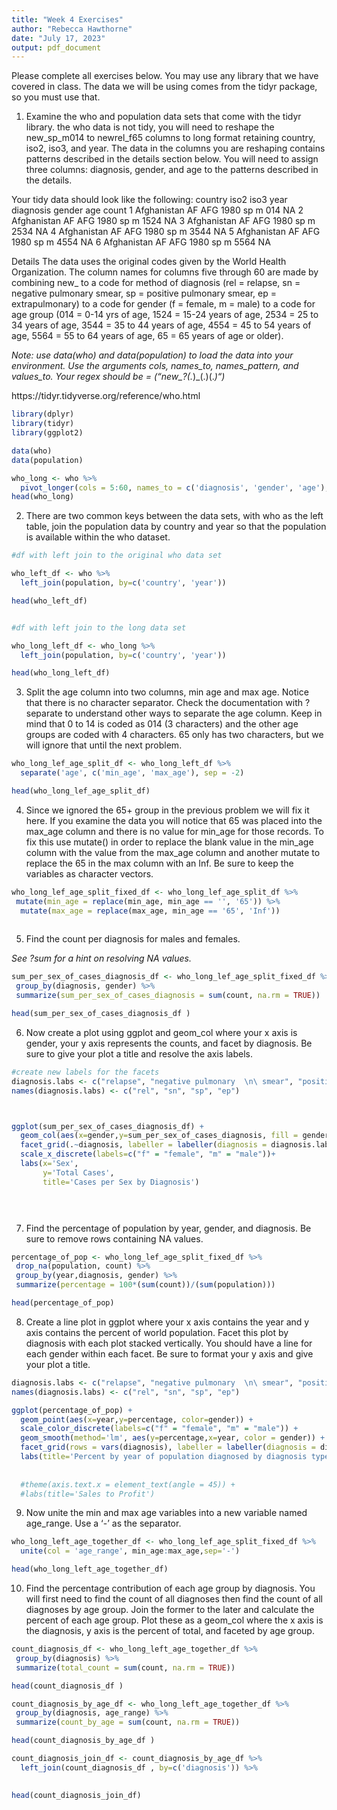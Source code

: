 ```yaml
---
title: "Week 4 Exercises"
author: "Rebecca Hawthorne"
date: "July 17, 2023"
output: pdf_document
---
```


Please complete all exercises below. You may use any library that we have covered in class. The data we will be using comes from the tidyr package, so you must use that. 

1) Examine the who and population data sets that come with the tidyr library. the who data is not tidy, you will need to reshape the new_sp_m014 to newrel_f65 columns to long format retaining country, iso2, iso3, and year. The data in the columns you are reshaping contains patterns described in the details section below. You will need to assign three columns: diagnosis, gender, and age to the patterns described in the details. 

Your tidy data should look like the following:
  country     iso2  iso3   year diagnosis gender age   count
  <chr>       <chr> <chr> <int> <chr>     <chr>  <chr> <int>
1 Afghanistan AF    AFG    1980 sp        m      014      NA
2 Afghanistan AF    AFG    1980 sp        m      1524     NA
3 Afghanistan AF    AFG    1980 sp        m      2534     NA
4 Afghanistan AF    AFG    1980 sp        m      3544     NA
5 Afghanistan AF    AFG    1980 sp        m      4554     NA
6 Afghanistan AF    AFG    1980 sp        m      5564     NA

Details
The data uses the original codes given by the World Health Organization. The column names for columns five through 60 are made by combining new_ to a code for method of diagnosis (rel = relapse, sn = negative pulmonary smear, sp = positive pulmonary smear, ep = extrapulmonary) to a code for gender (f = female, m = male) to a code for age group (014 = 0-14 yrs of age, 1524 = 15-24 years of age, 2534 = 25 to 34 years of age, 3544 = 35 to 44 years of age, 4554 = 45 to 54 years of age, 5564 = 55 to 64 years of age, 65 = 65 years of age or older).

*Note: use data(who) and data(population) to load the data into your environment.*
*Use the arguments cols, names_to, names_pattern, and values_to.*
*Your regex should be = ("new_?(.*)_(.)(.*)")*

https://tidyr.tidyverse.org/reference/who.html

```r
library(dplyr)
library(tidyr)
library(ggplot2)

data(who)
data(population)

who_long <- who %>% 
  pivot_longer(cols = 5:60, names_to = c('diagnosis', 'gender', 'age'), names_pattern = (regex= ("new_?(.*)_(.)(.*)")), values_to = "count")
head(who_long)
```

2) There are two common keys between the data sets, with who as the left table, join the population data by country and year so that the population is available within the who dataset. 


```r
#df with left join to the original who data set

who_left_df <- who %>%
  left_join(population, by=c('country', 'year'))

head(who_left_df)


#df with left join to the long data set

who_long_left_df <- who_long %>%
  left_join(population, by=c('country', 'year'))

head(who_long_left_df)

```

3) Split the age column into two columns, min age and max age. Notice that there is no character separator. Check the documentation with ?separate to understand other ways to separate the age column. Keep in mind that 0 to 14 is coded as 014 (3 characters) and the other age groups are coded with 4 characters. 65 only has two characters, but we will ignore that until the next problem. 

```r
who_long_lef_age_split_df <- who_long_left_df %>%
  separate('age', c('min_age', 'max_age'), sep = -2)

head(who_long_lef_age_split_df)
```

4) Since we ignored the 65+ group in the previous problem we will fix it here. If you examine the data you will notice that 65 was placed into the max_age column and there is no value for min_age for those records. To fix this use mutate() in order to replace the blank value in the min_age column with the value from the max_age column and another mutate to replace the 65 in the max column with an Inf. Be sure to keep the variables as character vectors.  

```r
who_long_lef_age_split_fixed_df <- who_long_lef_age_split_df %>%
 mutate(min_age = replace(min_age, min_age == '', '65')) %>%
  mutate(max_age = replace(max_age, min_age == '65', 'Inf')) 
  


```

5) Find the count per diagnosis for males and females.

*See ?sum for a hint on resolving NA values.*

```r
sum_per_sex_of_cases_diagnosis_df <- who_long_lef_age_split_fixed_df %>% 
 group_by(diagnosis, gender) %>%
 summarize(sum_per_sex_of_cases_diagnosis = sum(count, na.rm = TRUE))

head(sum_per_sex_of_cases_diagnosis_df )
```

6) Now create a plot using ggplot and geom_col where your x axis is gender, your y axis represents the counts, and facet by diagnosis. Be sure to give your plot a title and resolve the axis labels. 

```r
#create new labels for the facets
diagnosis.labs <- c("relapse", "negative pulmonary  \n\ smear", "positive pulmonary \n\ smear", "extrapulmonary")
names(diagnosis.labs) <- c("rel", "sn", "sp", "ep")



ggplot(sum_per_sex_of_cases_diagnosis_df) +
  geom_col(aes(x=gender,y=sum_per_sex_of_cases_diagnosis, fill = gender), show.legend = FALSE) +
  facet_grid(.~diagnosis, labeller = labeller(diagnosis = diagnosis.labs)) + 
  scale_x_discrete(labels=c("f" = "female", "m" = "male"))+
  labs(x='Sex',
       y='Total Cases',
       title='Cases per Sex by Diagnosis') 


  
```

7) Find the percentage of population by year, gender, and diagnosis. Be sure to remove rows containing NA values. 

```r
percentage_of_pop <- who_long_lef_age_split_fixed_df %>%
 drop_na(population, count) %>%
 group_by(year,diagnosis, gender) %>%
 summarize(percentage = 100*(sum(count))/(sum(population)))

head(percentage_of_pop)
```

8) Create a line plot in ggplot where your x axis contains the year and y axis contains the percent of world population. Facet this plot by diagnosis with each plot stacked vertically. You should have a line for each gender within each facet. Be sure to format your y axis and give your plot a title. 

```r
diagnosis.labs <- c("relapse", "negative pulmonary  \n\ smear", "positive pulmonary \n\ smear", "extrapulmonary")
names(diagnosis.labs) <- c("rel", "sn", "sp", "ep")

ggplot(percentage_of_pop) +
  geom_point(aes(x=year,y=percentage, color=gender)) +
  scale_color_discrete(labels=c("f" = "female", "m" = "male")) +
  geom_smooth(method='lm', aes(y=percentage,x=year, color = gender)) +
  facet_grid(rows = vars(diagnosis), labeller = labeller(diagnosis = diagnosis.labs)) + 
  labs(title='Percent by year of population diagnosed by diagnosis type')
  
  
  #theme(axis.text.x = element_text(angle = 45)) +
  #labs(title='Sales to Profit')
```

9) Now unite the min and max age variables into a new variable named age_range. Use a '-' as the separator. 

```r
who_long_left_age_together_df <- who_long_lef_age_split_fixed_df %>%
  unite(col = 'age_range', min_age:max_age,sep='-')

head(who_long_left_age_together_df)

```

10) Find the percentage contribution of each age group by diagnosis. You will first need to find the count of all diagnoses then find the count of all diagnoses by age group. Join the former to the later and calculate the percent of each age group. Plot these as a geom_col where the x axis is the diagnosis, y axis is the percent of total, and faceted by age group. 

```r
count_diagnosis_df <- who_long_left_age_together_df %>% 
 group_by(diagnosis) %>%
 summarize(total_count = sum(count, na.rm = TRUE))

head(count_diagnosis_df )

count_diagnosis_by_age_df <- who_long_left_age_together_df %>% 
 group_by(diagnosis, age_range) %>%
 summarize(count_by_age = sum(count, na.rm = TRUE))

head(count_diagnosis_by_age_df )

count_diagnosis_join_df <- count_diagnosis_by_age_df %>%
  left_join(count_diagnosis_df , by=c('diagnosis')) %>%
  

head(count_diagnosis_join_df)

```